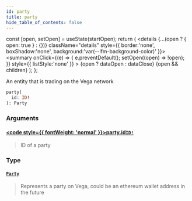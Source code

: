 ```yaml
---
id: party
title: party
hide_table_of_contents: false
---
```







  const [open, setOpen] = useState(startOpen);
  return (
    <details {...(open ? { open: true } : {})} className="details" style={{ border:'none', boxShadow:'none', background:'var(--ifm-background-color)' }}>
      <summary
        onClick={(e) => {
          e.preventDefault();
          setOpen((open) => !open);
        }}
        style={{ listStyle:'none' }}
      >
      {open ? dataOpen : dataClose}
      </summary>
      {open && children}
    </details>
  );
};




An entity that is trading on the Vega network


```graphql
party(
  id: ID!
): Party
```


### Arguments

#### [<code style={{ fontWeight: 'normal' }}>party.<b>id</b></code>](#)<Bullet />[`ID!`](/testnet/api/graphql/scalars/id) <Badge class="secondary" text="non-null"/> <Badge class="secondary" text="scalar"/>
> ID of a party
> 

### Type

#### [`Party`](/testnet/api/graphql/objects/party) <Badge class="secondary" text="object"/>
> Represents a party on Vega, could be an ethereum wallet address in the future
> 



